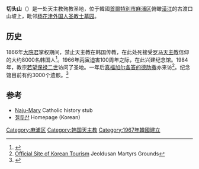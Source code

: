 {{Infobox museum
 |name             = 切头山
 |native_name      = 절두산
 |native_name_lang = ko
 |image            = Jeoldusan.jpg
 |imagesize        = 260
 |established      = 1967
 |location         = [[首尔|首尔]][[麻浦区|麻浦区]][[合井洞|合井洞]]96-1号
 |type             = Museum & Shrine
 |website          = [http://www.jeoldusan.or.kr/language/english.html 절두산]
}}
'''切头山'''（{{lang-ko|절두산}}）是一处天主教殉教圣地，位于韓國[[首爾特別市|首爾特別市]][[麻浦区|麻浦区]]俯瞰[[漢江_(韓國)|漢江]]的古渡口山坡上，毗邻[[杨花津外国人墓园|杨花津外国人圣教士墓园]]。

==历史==
1866年[[大院君|大院君]]掌权期间，禁止天主教在韩国传教，在此处死接受[[罗马天主教|罗马天主教]]信仰的大约8000名韩国人<ref>{{Cite web |url=http://www.jeoldusan.or.kr/language/english.html |title=存档副本 |accessdate=2014-04-12 |archive-date=2011-07-22 |archive-url=https://web.archive.org/web/20110722140923/http://www.jeoldusan.or.kr/language/english.html |dead-url=no }}</ref>。1966年[[丙寅洋扰|丙寅迫害]]100周年之际，在此兴建纪念馆。1984年，教宗[[若望保禄二世|若望保禄二世]]访问了圣地。一年后[[真福加尔各答的德肋撒|真福加尔各答的德肋撒]]亦来访<ref>[http://english.visitkorea.or.kr/enu/SI/SI_EN_3_1_1_1.jsp?cid=264465 Official Site of Korean Tourism] {{Wayback|url=http://english.visitkorea.or.kr/enu/SI/SI_EN_3_1_1_1.jsp?cid=264465 |date=20140413155017 }} Jeoldusan Martyrs Grounds</ref>。纪念馆目前有约3000个遗骸。<ref>{{Cite web |url=http://wiki.galbijim.com/Jeoldusan_Martyrs_Museum |title=Galbijim |accessdate=2014-04-12 |archive-date=2016-03-03 |archive-url=https://web.archive.org/web/20160303172433/http://wiki.galbijim.com/Jeoldusan_Martyrs_Museum |dead-url=no }}</ref>

==参考==
{{reflist|2}}
*[https://web.archive.org/web/20160303175304/http://www.najumary.org/catholic/history_4.html Naju-Mary] Catholic history stub
*[https://web.archive.org/web/20110722141126/http://www.jeoldusan.or.kr/ 절두산] Homepage (Korean)
[[Category:麻浦区|Category:麻浦区]]
[[Category:韩国天主教|Category:韩国天主教]]
[[Category:1967年韓國建立|Category:1967年韓國建立]]